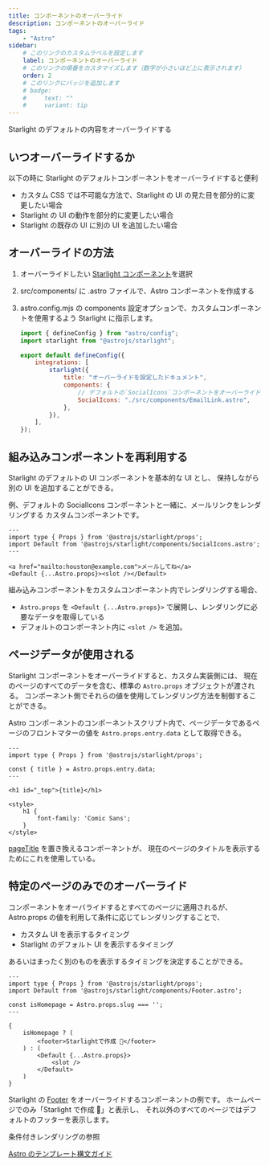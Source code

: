 ```yaml
---
title: コンポーネントのオーバーライド
description: コンポーネントのオーバーライド
tags:
    - "Astro"
sidebar:
    # このリンクのカスタムラベルを設定します
    label: コンポーネントのオーバーライド
    # このリンクの順番をカスタマイズします（数字が小さいほど上に表示されます）
    order: 2
    # このリンクにバッジを追加します
    # badge:
    #     text: ""
    #     variant: tip
---
```



Starlight のデフォルトの内容をオーバーライドする

## いつオーバーライドするか

以下の時に Starlight のデフォルトコンポーネントをオーバーライドすると便利

-   カスタム CSS では不可能な方法で、Starlight の UI の見た目を部分的に変更したい場合
-   Starlight の UI の動作を部分的に変更したい場合
-   Starlight の既存の UI に別の UI を追加したい場合

## オーバーライドの方法

<Steps>

1.  オーバーライドしたい [Starlight コンポーネント](https://starlight.astro.build/ja/reference/overrides/)を選択

1.  src/components/ に .astro ファイルで、Astro コンポーネントを作成する

1.  astro.config.mjs の components 設定オプションで、カスタムコンポーネントを使用するよう Starlight に指示します。

    ```js title="astro.config.mjs" {8-10}
    import { defineConfig } from "astro/config";
    import starlight from "@astrojs/starlight";

    export default defineConfig({
        integrations: [
            starlight({
                title: "オーバーライドを設定したドキュメント",
                components: {
                    // デフォルトの`SocialIcons`コンポーネントをオーバーライドします。
                    SocialIcons: "./src/components/EmailLink.astro",
                },
            }),
        ],
    });
    ```

</Steps>

## 組み込みコンポーネントを再利用する

Starlight のデフォルトの UI コンポーネントを基本的な UI とし、
保持しながら別の UI を追加することができる。

例、デフォルトの SocialIcons コンポーネントと一緒に、メールリンクをレンダリングする
カスタムコンポーネントです。

```astro title="src/components/EmailLink.astro" {3, 7}
---
import type { Props } from '@astrojs/starlight/props';
import Default from '@astrojs/starlight/components/SocialIcons.astro';
---

<a href="mailto:houston@example.com">メールしてね</a>
<Default {...Astro.props}><slot /></Default>

```

組み込みコンポーネントをカスタムコンポーネント内でレンダリングする場合、

-   `Astro.props` を `<Default {...Astro.props}>` で展開し、レンダリングに必要なデータを取得している
-   デフォルトのコンポーネント内に `<slot />` を追加。

## ページデータが使用される

Starlight コンポーネントをオーバーライドすると、カスタム実装側には、
現在のページのすべてのデータを含む、標準の `Astro.props` オブジェクトが渡される。
コンポーネント側でそれらの値を使用してレンダリング方法を制御することができる。

Astro コンポーネントのコンポーネントスクリプト内で、ページデータであるページのフロントマターの値を
`Astro.props.entry.data` として取得できる。

```astro title=""src/components/Title.astro /title/ {4}
---
import type { Props } from '@astrojs/starlight/props';

const { title } = Astro.props.entry.data;
---

<h1 id="_top">{title}</h1>

<style>
    h1 {
        font-family: 'Comic Sans';
    }
</style>

```

[pageTitle](https://starlight.astro.build/ja/reference/overrides/#pagetitle) を置き換えるコンポーネントが、
現在のページのタイトルを表示するためにこれを使用している。

## 特定のページのみでのオーバーライド

コンポーネントをオーバライドするとすべてのページに適用されるが、
Astro.props の値を利用して条件に応じてレンダリングすることで、

-   カスタム UI を表示するタイミング
-   Starlight のデフォルト UI を表示するタイミング

あるいはまったく別のものを表示するタイミングを決定することができる。

```astro title="src/components/ConditionalFooter.astro"
---
import type { Props } from '@astrojs/starlight/props';
import Default from '@astrojs/starlight/components/Footer.astro';

const isHomepage = Astro.props.slug === '';
---

{
    isHomepage ? (
        <footer>Starlightで作成 🌟</footer>
    ) : (
        <Default {...Astro.props}>
            <slot />
        </Default>
    )
}
```

Starlight の [Footer](https://starlight.astro.build/ja/reference/overrides/#footer)
をオーバーライドするコンポーネントの例です。
ホームページでのみ「Starlight で作成 🌟」と表示し、
それ以外のすべてのページではデフォルトのフッターを表示します。

条件付きレンダリングの参照

[Astro のテンプレート構文ガイド](https://docs.astro.build/ja/basics/astro-syntax/#%E5%8B%95%E7%9A%84html)
